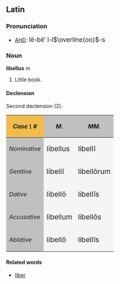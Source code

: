 ==Latin==
===Pronunciation===
*[[AHD]]: <big> l&#275;-b&#277;&prime; l-l<math>\overline{oo}</math>-s </big>

===Noun===
'''libellus''' ''m''
# Little book.

====Declension====
Second declension (2).
{| cellpadding="5" border="1"
!style="background:#F1BC4E;"| ''Case \ #''
!style="background:#C0C0C0;"| ''M.''
!style="background:#C0C0C0;"| ''MM.''
|-
!style="background:#C0C0C0;"| ''Nominative''
|style="background:#F5F5F5;"| <big> libellus
|style="background:#F5F5F5;"| <big> libell&#299;
|-
!style="background:#C0C0C0;"| ''Genitive''
|style="background:#F5F5F5;"| <big> libell&#299;
|style="background:#F5F5F5;"| <big> libell&#333;rum
|-
!style="background:#C0C0C0;"| ''Dative''
|style="background:#F5F5F5;"| <big> libell&#333;
|style="background:#F5F5F5;"| <big> libell&#299;s
|-
!style="background:#C0C0C0;"| ''Accusative''
|style="background:#F5F5F5;"| <big> libellum
|style="background:#F5F5F5;"| <big> libell&#333;s
|-
!style="background:#C0C0C0;"| ''Ablative''
|style="background:#F5F5F5;"| <big> libell&#333;
|style="background:#F5F5F5;"| <big> libell&#299;s
|}

====Related words====
*[[liber]]